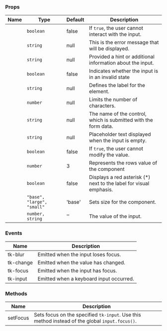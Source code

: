 
### Props

| Name | Type | Default | Description |
| ---- | ---- | ------- | ----------- |
| <TkBadge label="disabled" variant="primary" size="large" type="filledlight"/> | <code>boolean</code> | false | If `true`, the user cannot interact with the input. |
| <TkBadge label="error" variant="primary" size="large" type="filledlight"/> | <code>string</code> | null | This is the error message that will be displayed. |
| <TkBadge label="hint" variant="primary" size="large" type="filledlight"/> | <code>string</code> | null | Provided a hint or additional information about the input. |
| <TkBadge label="invalid" variant="primary" size="large" type="filledlight"/> | <code>boolean</code> | false | Indicates whether the input is in an invalid state |
| <TkBadge label="label" variant="primary" size="large" type="filledlight"/> | <code>string</code> | null | Defines the label for the element. |
| <TkBadge label="maxLength" variant="primary" size="large" type="filledlight"/> | <code>number</code> | null | Limits the number of characters. |
| <TkBadge label="name" variant="primary" size="large" type="filledlight"/> | <code>string</code> | null | The name of the control, which is submitted with the form data. |
| <TkBadge label="placeholder" variant="primary" size="large" type="filledlight"/> | <code>string</code> | null | Placeholder text displayed when the input is empty. |
| <TkBadge label="readonly" variant="primary" size="large" type="filledlight"/> | <code>boolean</code> | false | If `true`, the user cannot modify the value. |
| <TkBadge label="rows" variant="primary" size="large" type="filledlight"/> | <code>number</code> | 3 | Represents the rows value of the component |
| <TkBadge label="showAsterisk" variant="primary" size="large" type="filledlight"/> | <code>boolean</code> | false | Displays a red asterisk (*) next to the label for visual emphasis. |
| <TkBadge label="size" variant="primary" size="large" type="filledlight"/> | <code>"base", "large", "small"</code> | 'base' | Sets size for the component. |
| <TkBadge label="value" variant="primary" size="large" type="filledlight"/> | <code>number, string</code> | '' | The value of the input. |

### Events

| Name | Description |
| ---- | ----------- |
| tk-blur | Emitted when the input loses focus. |
| tk-change | Emitted when the value has changed. |
| tk-focus | Emitted when the input has focus. |
| tk-input | Emitted when a keyboard input occurred. |

### Methods

| Name | Description |
| ---- | ----------- |
| setFocus | Sets focus on the specified `tk-input`. Use this method instead of the global `input.focus()`. |
